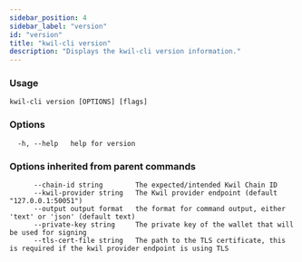 ```yaml
---
sidebar_position: 4
sidebar_label: "version"
id: "version"
title: "kwil-cli version"
description: "Displays the kwil-cli version information."
---
```


### Usage

```
kwil-cli version [OPTIONS] [flags]
```

### Options

```
  -h, --help   help for version
```

### Options inherited from parent commands

```
      --chain-id string        The expected/intended Kwil Chain ID
      --kwil-provider string   The Kwil provider endpoint (default "127.0.0.1:50051")
      --output output format   the format for command output, either 'text' or 'json' (default text)
      --private-key string     The private key of the wallet that will be used for signing
      --tls-cert-file string   The path to the TLS certificate, this is required if the kwil provider endpoint is using TLS
```

